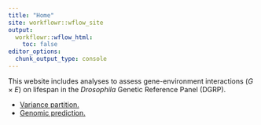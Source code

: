 ```yaml
---
title: "Home"
site: workflowr::wflow_site
output:
  workflowr::wflow_html:
    toc: false
editor_options:
  chunk_output_type: console
---
```


This website includes analyses to assess gene-environment interactions ($G \times E$) on lifespan in the *Drosophila*
Genetic Reference Panel (DGRP).

+ [Variance partition.](dgrp_lifespan_gxe_genomic_varcomps_results.html)
+ [Genomic prediction.](dgrp_lifespan_gxe_genomic_results.html)
